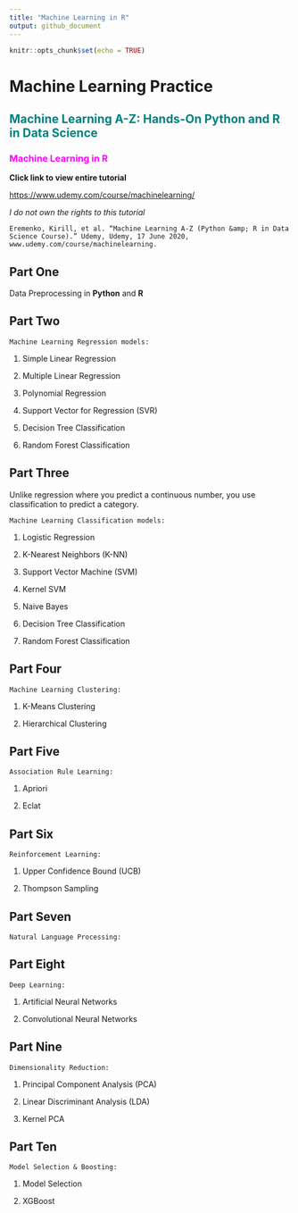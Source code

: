 ```yaml
---
title: "Machine Learning in R"
output: github_document
---
```


```r
knitr::opts_chunk$set(echo = TRUE)
```

# Machine Learning Practice

## <span style="color: teal;">Machine Learning A-Z: Hands-On Python and R in Data Science</span> 


### <span style="color: magenta;">Machine Learning in R</span>

**Click link to view entire tutorial**

<https://www.udemy.com/course/machinelearning/>

*I do not own the rights to this tutorial*

`Eremenko, Kirill, et al. “Machine Learning A-Z (Python &amp; R in Data Science Course).” Udemy, Udemy, 17 June 2020, www.udemy.com/course/machinelearning.`

## Part One
Data Preprocessing in **Python** and **R**

## Part Two

`Machine Learning Regression models:`

1. Simple Linear Regression

2. Multiple Linear Regression

3. Polynomial Regression

4. Support Vector for Regression (SVR)

5. Decision Tree Classification

6. Random Forest Classification

## Part Three
Unlike regression where you predict a continuous number, you use classification to predict a category.

`Machine Learning Classification models:`

1. Logistic Regression

2. K-Nearest Neighbors (K-NN)

3. Support Vector Machine (SVM)

4. Kernel SVM

5. Naive Bayes

6. Decision Tree Classification

7. Random Forest Classification


## Part Four

`Machine Learning Clustering:`

1. K-Means Clustering

2. Hierarchical Clustering

## Part Five

`Association Rule Learning:`

1. Apriori

2. Eclat

## Part Six

`Reinforcement Learning:`

1. Upper Confidence Bound (UCB)

2. Thompson Sampling

## Part Seven

`Natural Language Processing:`


## Part Eight

`Deep Learning:`

1. Artificial Neural Networks

2. Convolutional Neural Networks

## Part Nine

`Dimensionality Reduction:`

1. Principal Component Analysis (PCA)

2. Linear Discriminant Analysis (LDA)

3. Kernel PCA

## Part Ten

`Model Selection & Boosting:`

1. Model Selection

2. XGBoost

